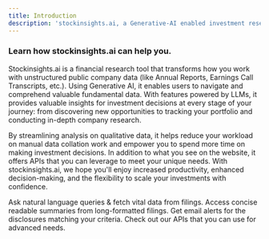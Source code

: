 ```yaml
---
title: Introduction
description: 'stockinsights.ai, a Generative-AI enabled investment research platform'
---
```


### Learn how stockinsights.ai can help you.

Stockinsights.ai is a financial research tool that transforms how you work with unstructured public company data (like Annual Reports, Earnings Call Transcripts, etc.). Using Generative AI, it enables users to navigate and comprehend valuable fundamental data. With features powered by LLMs, it provides valuable insights for investment decisions at every stage of your journey: from discovering new opportunities to tracking your portfolio and conducting in-depth company research. 

By streamlining analysis on qualitative data, it helps reduce your workload on manual data collation work and empower you to spend more time on making investment decisions. In addition to what you see on the website, it offers APIs that you can leverage to meet your unique needs. With stockinsights.ai, we hope you'll enjoy increased productivity, enhanced decision-making, and the flexibility to scale your investments with confidence.



<CardGroup cols={2}>
  <Card
    title="Chat with Filings"
    icon="stars"
    href="https://mintlify.com/docs/settings/global"
  >
    Ask natural language queries & fetch vital data from filings.
  </Card>
  <Card
    title="Access Auto-Generated Summaries"
    icon="palette"
    href="https://mintlify.com/docs/api-playground/openapi"
  >
    Access concise readable summaries from long-formatted filings.
  </Card>
  <Card
    title="Monitor Disclosures"
    icon="screwdriver-wrench"
    href="https://mintlify.com/docs/components/accordion"
  >
    Get email alerts for the disclosures matching your criteria.
  </Card>
  <Card
    title="Reference APIs"
    icon="code"
    href="https://mintlify.com/showcase"
  >
    Check out our APIs that you can use for advanced needs.
  </Card>
</CardGroup>
